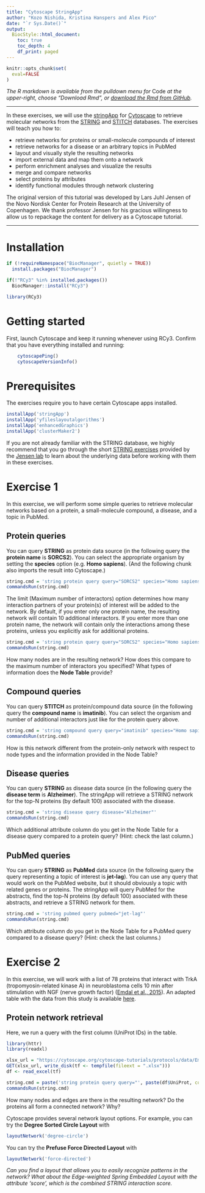 ```yaml
---
title: "Cytoscape StringApp"
author: "Kozo Nishida, Kristina Hanspers and Alex Pico"
date: "`r Sys.Date()`"
output:
  BiocStyle::html_document:
    toc: true
    toc_depth: 4
    df_print: paged
---
```

```r
knitr::opts_chunk$set(
  eval=FALSE
)
```

*The R markdown is available from the pulldown menu for* Code *at the upper-right, choose "Download Rmd", or [download the Rmd from GitHub](https://raw.githubusercontent.com/cytoscape/cytoscape-automation/master/for-scripters/R/notebooks/Cancer-networks-and-data.Rmd).*

<hr />

In these exercises, we will use the [stringApp](http://apps.cytoscape.org/apps/stringApp) for [Cytoscape](http://cytoscape.org/) to retrieve molecular networks from the [STRING](https://string-db.org/) and [STITCH](http://stitch-db.org/) databases. The exercises will teach you how to:

- retrieve networks for proteins or small-molecule compounds of interest
- retrieve networks for a disease or an arbitrary topics in PubMed
- layout and visually style the resulting networks
- import external data and map them onto a network
- perform enrichment analyses and visualize the results
- merge and compare networks
- select proteins by attributes
- identify functional modules through network clustering

The original version of this tutorial was developed by Lars Juhl Jensen of the Novo Nordisk Center for Protein Research at the University of Copenhagen. We thank professor Jensen for his gracious willingness to allow us to repackage the content for delivery as a Cytoscape tutorial.

<hr />

# Installation
```r
if (!requireNamespace("BiocManager", quietly = TRUE))
  install.packages("BiocManager")

if(!"RCy3" %in% installed.packages())
  BiocManager::install("RCy3")

library(RCy3)
```

# Getting started
First, launch Cytoscape and keep it running whenever using RCy3. Confirm that you have everything installed and running:
```r
    cytoscapePing()
    cytoscapeVersionInfo()
```

# Prerequisites

The exercises require you to have certain Cytoscape apps installed.

```r
installApp('stringApp')
installApp('yfileslayoutalgorithms')
installApp('enhancedGraphics')
installApp('clusterMaker2')
```

If you are not already familiar with the STRING database, we highly recommend that you go through the short [STRING exercises](https://jensenlab.org/training/string/) provided by the [Jensen lab](https://jensenlab.org/) to learn about the underlying data before working with them in these exercises.

# Exercise 1

In this exercise, we will perform some simple queries to retrieve molecular networks based on a protein, a small-molecule compound, a disease, and a topic in PubMed.

## Protein queries

You can query **STRING** as protein data source (in the following query the **protein name** is **SORCS2**).
You can select the appropriate organism by setting the **species** option (e.g. **Homo sapiens**).
(And the following chunk also imports the result into Cytoscape.)

```r
string.cmd = 'string protein query query="SORCS2" species="Homo sapiens"'
commandsRun(string.cmd)
```

The limit (Maximum number of interactors) option determines how many interaction partners of your protein(s) of interest will be added to the network.
By default, if you enter only one protein name, the resulting network will contain 10 additional interactors. If you enter more than one protein name, the network will contain only the interactions among these proteins, unless you explicitly ask for additional proteins.

```r
string.cmd = 'string protein query query="SORCS2" species="Homo sapiens" limit=100'
commandsRun(string.cmd)
```

How many nodes are in the resulting network?
How does this compare to the maximum number of interactors you specified?
What types of information does the **Node Table** provide?

## Compound queries

You can query **STITCH** as protein/compound data source (in the following query the **compound name** is **imatinib**).
You can select the organism and number of additional interactors just like for the protein query above.

```r
string.cmd = 'string compound query query="imatinib" species="Homo sapiens"'
commandsRun(string.cmd)
```

How is this network different from the protein-only network with respect to node types and the information provided in the Node Table?

## Disease queries

You can query **STRING** as disease data source (in the following query the **disease term** is **Alzheimer**).
The stringApp will retrieve a STRING network for the top-N proteins (by default 100) associated with the disease.

```r
string.cmd = 'string disease query disease="Alzheimer"'
commandsRun(string.cmd)
```

Which additional attribute column do you get in the Node Table for a disease query compared to a protein query? (Hint: check the last column.)

## PubMed queries

You can query **STRING** as **PubMed** data source (in the following query the query representing a topic of interest is **jet-lag**).
You can use any query that would work on the PubMed website, but it should obviously a topic with related genes or proteins. The stringApp will query PubMed for the abstracts, find the top-N proteins (by default 100) associated with these abstracts, and retrieve a STRING network for them.

```r
string.cmd = 'string pubmed query pubmed="jet-lag"'
commandsRun(string.cmd)
```

Which attribute column do you get in the Node Table for a PubMed query compared to a disease query? (Hint: check the last columns.)

# Exercise 2
In this exercise, we will work with a list of 78 proteins that interact with TrkA (tropomyosin-related kinase A) in neuroblastoma cells 10 min after stimulation with NGF (nerve growth factor) ([Emdal et al., 2015](http://stke.sciencemag.org/content/8/374/ra40)). An adapted table with the data from this study is available [here](https://cytoscape.org/cytoscape-tutorials/protocols/data/Emdal2015SciSignal.xlsx).

## Protein network retrieval

Here, we run a query with the first column (UniProt IDs) in the table.

```r
library(httr)
library(readxl)

xlsx_url = "https://cytoscape.org/cytoscape-tutorials/protocols/data/Emdal2015SciSignal.xlsx"
GET(xlsx_url, write_disk(tf <- tempfile(fileext = ".xlsx")))
df <- read_excel(tf)

string.cmd = paste('string protein query query="', paste(df$UniProt, collapse = '\n'), '"', sep = "")
commandsRun(string.cmd)
```

How many nodes and edges are there in the resulting network? Do the proteins all form a connected network? Why?

Cytoscape provides several network layout options.
For example, you can try the **Degree Sorted Circle Layout** with

```r
layoutNetwork('degree-circle')
```

You can try the **Prefuse Force Directed Layout** with

```r
layoutNetwork('force-directed')
```

*Can you find a layout that allows you to easily recognize patterns in the network? What about the Edge-weighted Spring Embedded Layout with the attribute ‘score’, which is the combined STRING interaction score.*
